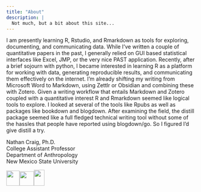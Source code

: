 ```yaml
---
title: "About"
description: |
  Not much, but a bit about this site...
---
```

I am presently learning R, Rstudio, and Rmarkdown as tools for exploring, documenting, and communicating data. While I've written a couple of quantitative papers in the past, I generally relied on GUI based statistical interfaces like Excel, JMP, or the very nice PAST application. Recently, after a brief sojourn with python, I became interested in learning R as a platform for working with data, generating reproducible results, and communicating them effectively on the internet.  I'm already shifting my writing from Microsoft Word to Markdown, using Zettlr or Obsidian and combining these with Zotero. Given a writing workflow that entails Markdown and Zotero coupled with a quantitative interest R and Rmarkdown seemed like logical tools to explore. I looked at several of the tools like Rpubs as well as packages like bookdown and blogdown. After examining the field, the distill package seemed like a full fledged technical writing tool without some of the hassles that people have reported using blogdown/go. So I figured I'd give distill a try.


Nathan Craig, Ph.D.\
College Assistant Professor\
Department of Anthropology\
New Mexico State University

[![](images/NM_State_Mark.png){width="35" height="40"}![](images/zotero_32x32x32.png){width="38"}![](images/AVIDlogo_small.jpg){width="28" height="42"}](https://anthropology.nmsu.edu/)
